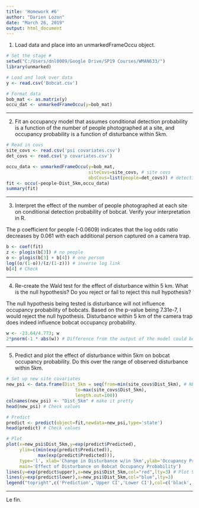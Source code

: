 ---
title: 'Homework #6'
author: "Darien Lozon"
date: "March 26, 2019"
output: html_document
---

1. Load data and place into an unmarkedFrameOccu object.

```{r}
# Set the stage #
setwd("C:/Users/dnl0009/Google Drive/SP19 Courses/WMAN633/")
library(unmarked)

# Load and look over data
y <- read.csv('Bobcat.csv')

# Format data
bob_mat <- as.matrix(y)
occu_dat <- unmarkedFrameOccu(y=bob_mat)
```

---

2. Fit an occupancy model that assumes conditional detection probability is a function of the number of people photographed at a site, and occupancy probability is a function of disturbance within 5km.

```{r}
# Read in covs
site_covs <- read.csv('psi covariates.csv')
det_covs <- read.csv('p covariates.csv')

occu_data <- unmarkedFrameOccu(y=bob_mat,
                               siteCovs=site_covs, # site covs
                               obsCovs=list(people=det_covs)) # detection covs
fit <- occu(~people~Dist_5km,occu_data)
summary(fit)
```

---

3. Interpret the effect of the number of people photographed at each site on conditional detection probability of bobcat. Verify your interpretation in R.

The p coefficient for people (-0.0609) indicates that the log odds ratio decreases by 0.061 with each additional person captured on a camera trap.

```{r}
b <- coef(fit)
z <- plogis(b[3]) # no people
o <- plogis(b[3] + b[4]) # one person
log((o/(1-o))/(z/(1-z))) # inverse log link
b[4] # Check
```

---

4. Re-create the Wald test for the effect of disturbance within 5 km. What is the null hypothesis? Do you reject or fail to reject this null hypothesis?

The null hypothesis being tested is disturbance will not influence occupancy probability of bobcats. Based on the p-value being 7.31e-7, I would reject the null hypothesis. Disturbance within 5 km of the camera trap does indeed influence bobcat occupancy probability.

```{r}
w <- -23.64/4.773; w
2*pnorm(-1 * abs(w)) # Difference from the output of the model could be due to rounding
```

---

5. Predict and plot the effect of disturbance within 5km on bobcat occupancy probability. Do this over the range of observed disturbance within 5km.

```{r}
# Set up new site covariates
new_psi <- data.frame(Dist_5km = seq(from=min(site_covs$Dist_5km), # NEED the "Dist_5km ="
                          to=max(site_covs$Dist_5km),
                          length.out=100))
colnames(new_psi) <- "Dist_5km" # make it pretty
head(new_psi) # Check values

# Predict
predict <- predict(object=fit,newdata=new_psi,type='state')
head(predict) # Check values

# Plot
plot(x=new_psi$Dist_5km,y=exp(predict$Predicted),
     ylim=c(min(exp(predict$Predicted)),
            max(exp(predict$Predicted))),
     type='l', xlab='Change in Disturbance w/in 5km',ylab='Occupancy Probability',
     main='Effect of Disturbance on Bobcat Occupancy Probability')
lines(y=exp(predict$upper),x=new_psi$Dist_5km,col="red",lty=3) # Plot 95% confidence intervals
lines(y=exp(predict$lower),x=new_psi$Dist_5km,col="blue",lty=3)
legend("topright",c('Prediction','Upper CI','Lower CI'),col=c('black','red','blue'),lty=c(1,3,3))
```

---

Le fin.